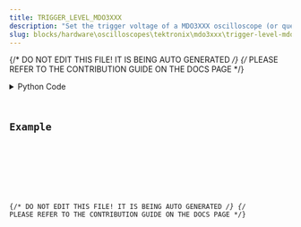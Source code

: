 ```yaml
---
title: TRIGGER_LEVEL_MDO3XXX
description: "Set the trigger voltage of a MDO3XXX oscilloscope (or queries it)."
slug: blocks/hardware\oscilloscopes\tektronix\mdo3xxx\trigger-level-mdo3xxx
---
```


{/* DO NOT EDIT THIS FILE! IT IS BEING AUTO GENERATED */}
{/* PLEASE REFER TO THE CONTRIBUTION GUIDE ON THE DOCS PAGE */}


<PythonDocsDisplay docstring={docstring} />
<details>
<summary>Python Code</summary>



<Code code={pythonCode} lang="py" wrap theme="dracula" />

[Find this Flojoy Block on GitHub](https://github.com/flojoy-ai/blocks/blob/main/blocks/HARDWARE\OSCILLOSCOPES\TEKTRONIX\MDO3XXX\TRIGGER_LEVEL_MDO3XXX/TRIGGER_LEVEL_MDO3XXX.py)

</details>

## Example


<GetHelpWidget />


<AppDisplay app={app} blockName="TRIGGER_LEVEL_MDO3XXX" client:visible />


<Example />

{/* DO NOT EDIT THIS FILE! IT IS BEING AUTO GENERATED */}
{/* PLEASE REFER TO THE CONTRIBUTION GUIDE ON THE DOCS PAGE */}
